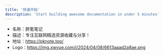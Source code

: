 ```yaml
---
title: '快速开始'
description: 'Start building awesome documentation in under 5 minutes'
---
```


- 名称：胖氪笔记
- 描述：专注互联网精选资源收藏与分享！
- 地址：https://pknote.top/
- Logo：https://img.xwyue.com/i/2024/04/08/6613aaad2a8ae.png